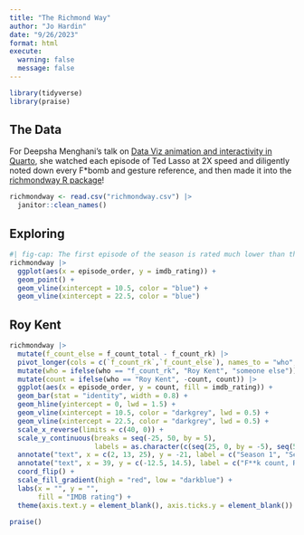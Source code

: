 ```yaml
---
title: "The Richmond Way"
author: "Jo Hardin"
date: "9/26/2023"
format: html
execute:
  warning: false
  message: false
---
```


```r
library(tidyverse)
library(praise)
```

## The Data

For Deepsha Menghani's talk on [Data Viz animation and interactivity in Quarto](https://deepshamenghani.github.io/posit_plotly_crosstalk/#/title-slide), she watched each episode of Ted Lasso at 2X speed and diligently noted down every F*bomb and gesture reference, and then made it into the [richmondway R package](https://github.com/deepshamenghani/richmondway)!


```r
richmondway <- read.csv("richmondway.csv") |>
  janitor::clean_names()
```

## Exploring

```r
#| fig-cap: The first episode of the season is rated much lower than the last episode of the season for each of the three seasons (delineated by blue vertical lines).
richmondway |>
  ggplot(aes(x = episode_order, y = imdb_rating)) + 
  geom_point() +
  geom_vline(xintercept = 10.5, color = "blue") +
  geom_vline(xintercept = 22.5, color = "blue")
```


## Roy Kent

```r
richmondway |>
  mutate(f_count_else = f_count_total - f_count_rk) |>
  pivot_longer(cols = c(`f_count_rk`,`f_count_else`), names_to = "who", values_to = "count") |>
  mutate(who = ifelse(who == "f_count_rk", "Roy Kent", "someone else")) |>
  mutate(count = ifelse(who == "Roy Kent", -count, count)) |>
  ggplot(aes(x = episode_order, y = count, fill = imdb_rating)) +
  geom_bar(stat = "identity", width = 0.8) +
  geom_hline(yintercept = 0, lwd = 1.5) + 
  geom_vline(xintercept = 10.5, color = "darkgrey", lwd = 0.5) + 
  geom_vline(xintercept = 22.5, color = "darkgrey", lwd = 0.5) +
  scale_x_reverse(limits = c(40, 0)) +  
  scale_y_continuous(breaks = seq(-25, 50, by = 5),
                     labels = as.character(c(seq(25, 0, by = -5), seq(5, 50, by = 5)))) +
  annotate("text", x = c(2, 13, 25), y = -21, label = c("Season 1", "Season 2", "Season 3")) +
  annotate("text", x = 39, y = c(-12.5, 14.5), label = c("F**k count, Roy Kent", "F**k count, everyone else"), color = "darkred", size = 5) + 
  coord_flip() +
  scale_fill_gradient(high = "red", low = "darkblue") + 
  labs(x = "", y = "",
       fill = "IMDB rating") +
  theme(axis.text.y = element_blank(), axis.ticks.y = element_blank())

```


```r
praise()
```


